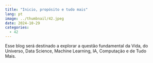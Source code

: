 ```yaml
---
title: "Inicio, propósito e tudo mais"
lang: pt
image: ../thumbnail/42.jpeg
date: 2024-10-29
categories:
  - 42
---
```


Esse blog será destinado a explorar a questão fundamental da Vida, do Universo, Data Science, Machine Learning, IA, Computação e de Tudo Mais.
